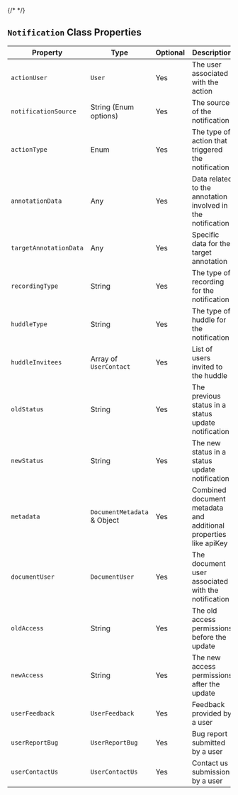 {/* <script>var SUPERFLOW_TOOLBAR_API_KEY="aU1MxKP0rca2UXwKi8bl"; var SUPERFLOW_TOOLBAR_PROJECT_ID="8447060215973283";</script> */}


## `Notification` Class Properties

| Property              | Type                          | Optional | Description                                                        |
|-----------------------|-------------------------------|----------|--------------------------------------------------------------------|
| `actionUser`            | `User`                          | Yes      | The user associated with the action                                |
| `notificationSource`    | String (Enum options)         | Yes      | The source of the notification                                     |
| `actionType`            | Enum                          | Yes      | The type of action that triggered the notification                 |
| `annotationData`        | Any                           | Yes      | Data related to the annotation involved in the notification        |
| `targetAnnotationData`  | Any                           | Yes      | Specific data for the target annotation                            |
| `recordingType`         | String                        | Yes      | The type of recording for the notification                         |
| `huddleType`            | String                        | Yes      | The type of huddle for the notification                            |
| `huddleInvitees`        | Array of `UserContact `         | Yes      | List of users invited to the huddle                                |
| `oldStatus`             | String                        | Yes      | The previous status in a status update notification                |
| `newStatus`             | String                        | Yes      | The new status in a status update notification                     |
| `metadata`              | `DocumentMetadata` & Object    | Yes      | Combined document metadata and additional properties like apiKey   |
| `documentUser`          | `DocumentUser`                 | Yes      | The document user associated with the notification                |
| `oldAccess`             | String                        | Yes      | The old access permissions before the update                       |
| `newAccess`             | String                        | Yes      | The new access permissions after the update                        |
| `userFeedback`          | `UserFeedback`                  | Yes      | Feedback provided by a user                                        |
| `userReportBug`         | `UserReportBug`                 | Yes      | Bug report submitted by a user                                     |
| `userContactUs`         | `UserContactUs`                 | Yes      | Contact us submission by a user                                    |

